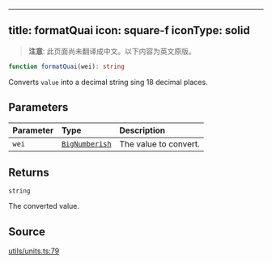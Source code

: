 <!-- AUTO-GENERATED-CONTENT:START (ENGLISH-COPY) -->
---
title: formatQuai
icon: square-f
iconType: solid
---

> **注意**: 此页面尚未翻译成中文。以下内容为英文原版。

```ts
function formatQuai(wei): string
```

Converts `value` into a decimal string sing 18 decimal places.

## Parameters

| Parameter | Type | Description |
| :------ | :------ | :------ |
| `wei` | [`BigNumberish`](/cn/sdk/content/type-aliases/BigNumberish) | The value to convert. |

## Returns

`string`

The converted value.

## Source

[utils/units.ts:79](https://github.com/dominant-strategies/quais.js/blob/c1c12d43f9d34c6baad2b0542bd6d0acd6fefcbf/src/utils/units.ts#L79)
